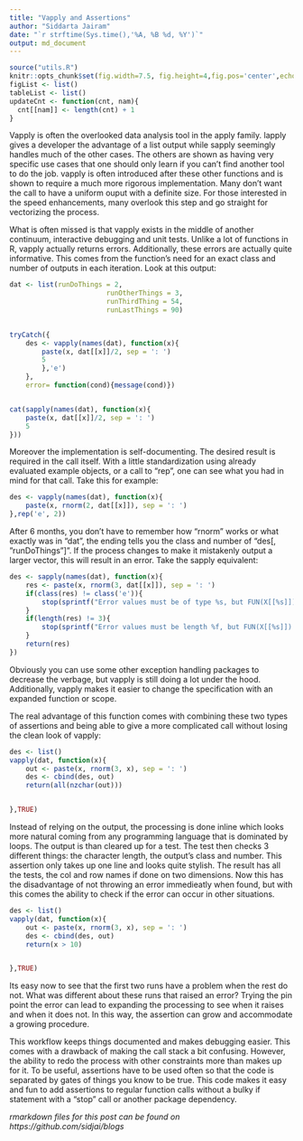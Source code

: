 ```yaml
---
title: "Vapply and Assertions"
author: "Siddarta Jairam"
date: "`r strftime(Sys.time(),'%A, %B %d, %Y')`"
output: md_document
---
```


```r
source("utils.R")
knitr::opts_chunk$set(fig.width=7.5, fig.height=4,fig.pos='center',echo=TRUE, comment='>',dpi=800)
figList <- list()
tableList <- list()
updateCnt <- function(cnt, nam){
  cnt[[nam]] <- length(cnt) + 1
}
```

Vapply is often the overlooked data analysis tool in the apply family. lapply gives a developer the advantage of a list output while sapply seemingly handles much of the other cases. The others are shown as having very specific use cases that one should only learn if you can't find another tool to do the job. vapply is often introduced after these other functions and is shown to require a much more rigorous implementation. Many don't want the call to have a uniform ouput with a definite size. For those interested in the speed enhancements, many overlook this step and go straight for vectorizing the process.

What is often missed is that vapply exists in the middle of another continuum, interactive debugging and unit tests. Unlike a lot of functions in R, vapply actually returns errors. Additionally, these errors are actually quite informative. This comes from the function's need for an exact class and number of outputs in each iteration. Look at this output:

```r

dat <- list(runDoThings = 2,
						runOtherThings = 3,
						runThirdThing = 54,
						runLastThings = 90)
						

tryCatch({
	des <- vapply(names(dat), function(x){
		paste(x, dat[[x]]/2, sep = ': ')
		5
		},'e')
	},
	error= function(cond){message(cond)})


cat(sapply(names(dat), function(x){
	paste(x, dat[[x]]/2, sep = ': ')
	5
}))
```

Moreover the implementation is self-documenting. The desired result is required in the call itself. With a little standardization using already evaluated example objects, or a call to "rep", one can see what you had in mind for that call. Take this for example:

```r
des <- vapply(names(dat), function(x){
	paste(x, rnorm(2, dat[[x]]), sep = ': ')
},rep('e', 2))
```

After 6 months, you don't have to remember how "rnorm" works or what exactly was in "dat", the ending tells you the class and number of "des[, "runDoThings"]". If the process changes to make it mistakenly output a larger vector, this will result in an error. Take the sapply equivalent:

```r
des <- sapply(names(dat), function(x){
	res <- paste(x, rnorm(3, dat[[x]]), sep = ': ')
	if(class(res) != class('e')){
		stop(sprintf("Error values must be of type %s, but FUN(X[[%s]]) result is type %s", class('e'), x, class('res')))
	}
	if(length(res) != 3){
		stop(sprintf("Error values must be length %f, but FUN(X[[%s]]) result is length %d", 2, x, length(res)))
	}
	return(res)
})
```

Obviously you can use some other exception handling packages to decrease the verbage, but vapply is still doing a lot under the hood. Additionally, vapply makes it easier to change the specification with an expanded function or scope.

The real advantage of this function comes with combining these two types of assertions and being able to give a more complicated call without losing the clean look of vapply:

```r
des <- list()
vapply(dat, function(x){
	out <- paste(x, rnorm(3, x), sep = ': ')
	des <- cbind(des, out)
	return(all(nzchar(out)))


},TRUE)
```

Instead of relying on the output, the processing is done inline which looks more natural coming from any programming language that is dominated by loops. The output is than cleared up for a test. The test then checks 3 different things: the character length, the output's class and number. This assertion only takes up one line and looks quite stylish. The result has all the tests, the col and row names if done on two dimensions. Now this has the disadvantage of not throwing an error immedieatly when found, but with this comes the ability to check if the error can occur in other situations.

```r
des <- list()
vapply(dat, function(x){
	out <- paste(x, rnorm(3, x), sep = ': ')
	des <- cbind(des, out)
	return(x > 10)


},TRUE)
```

Its easy now to see that the first two runs have a problem when the rest do not. What was different about these runs that raised an error? Trying the pin point the error can lead to expanding the processing to see when it raises and when it does not. In this way, the assertion can grow and accommodate a growing procedure.

This workflow keeps things documented and makes debugging easier. This comes with a drawback of making the call stack a bit confusing. However, the ability to redo the process with other constraints more than makes up for it. To be useful, assertions have to be used often so that the code is separated by gates of things you know to be true. This code makes it easy and fun to add assertions to regular function calls without a bulky if statement with a "stop" call or another package dependency.

*rmarkdown files for this post can be found on https://github.com/sidjai/blogs*
